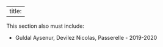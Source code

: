 
---
title: 
---
This section also must include: 

- Guldal Aysenur, Devilez Nicolas, Passerelle - 2019-2020



